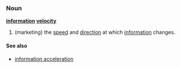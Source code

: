 ===Noun===

'''[[information]] [[velocity]]'''

#(marketing) the [[speed]] and [[direction]] at which [[information]] changes.  

====See also====
*[[information acceleration]]